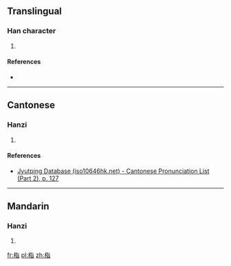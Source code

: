 ==Translingual==

===Han character===
{{Han char|rn=75|rad=木|as=06|sn=10|four=41961|canj=DPA,XDPA|ids=⿰[[木]][[旨]]}}

# {{defn|Han|sort=木06}}

====References====
* {{Han ref|kx=0524.090|dkj=14747|dj=0912.100|hdz=21203.030|uh=683A|ud=26682|bh=D1F2|bd=53746}}

----

==Cantonese==

===Hanzi===
{{yue-hanzi|jyut=[[ngai6]], [[ai6]]|y=ngai6, ai6}}

# {{defn|lang=yue|sort=木06}}

====References====
* [http://www.iso10646hk.net/jp/document/download.jsp Jyutping Database (iso10646hk.net) - Cantonese Pronunciation List (Part 2), p. 127]

----

==Mandarin==

===Hanzi===
{{cmn-hanzi|pin=[[yì]] ([[yi4]]), [[zhǐ]] ([[zhi3]])|wg=i<sup>4</sup>, chih<sup>3</sup>}}

# {{defn|lang=cmn|sort=木06}}

[[fr:栺]]
[[pl:栺]]
[[zh:栺]]